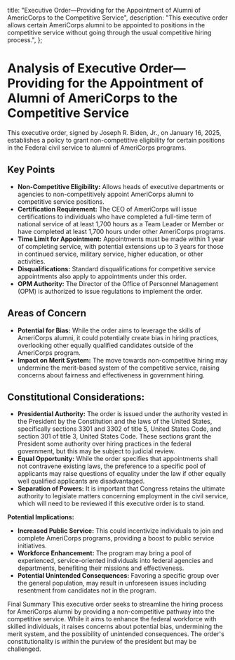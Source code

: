   title:
    "Executive Order—Providing for the Appointment of Alumni of AmericCorps to the Competitive Service",
  description:
    "This executive order allows certain AmeriCorps alumni to be appointed to positions in the competitive service without going through the usual competitive hiring process.",
};

# Analysis of Executive Order—Providing for the Appointment of Alumni of AmeriCorps to the Competitive Service

This executive order, signed by Joseph R. Biden, Jr., on January 16, 2025, establishes a policy to grant non-competitive eligibility for certain positions in the Federal civil service to alumni of AmeriCorps programs.

## Key Points

- **Non-Competitive Eligibility:** Allows heads of executive departments or agencies to non-competitively appoint AmeriCorps alumni to competitive service positions.
- **Certification Requirement:** The CEO of AmeriCorps will issue certifications to individuals who have completed a full-time term of national service of at least 1,700 hours as a Team Leader or Member or have completed at least 1,700 hours under other AmeriCorps programs.
- **Time Limit for Appointment:** Appointments must be made within 1 year of completing service, with potential extensions up to 3 years for those in continued service, military service, higher education, or other activities.
- **Disqualifications:** Standard disqualifications for competitive service appointments also apply to appointments under this order.
- **OPM Authority:** The Director of the Office of Personnel Management (OPM) is authorized to issue regulations to implement the order.

## Areas of Concern

- **Potential for Bias:** While the order aims to leverage the skills of AmeriCorps alumni, it could potentially create bias in hiring practices, overlooking other equally qualified candidates outside of the AmeriCorps program.
- **Impact on Merit System:** The move towards non-competitive hiring may undermine the merit-based system of the competitive service, raising concerns about fairness and effectiveness in government hiring.

## Constitutional Considerations:

- **Presidential Authority:** The order is issued under the authority vested in the President by the Constitution and the laws of the United States, specifically sections 3301 and 3302 of title 5, United States Code, and section 301 of title 3, United States Code. These sections grant the President some authority over hiring practices in the federal government, but this may be subject to judicial review.
- **Equal Opportunity:** While the order specifies that appointments shall not contravene existing laws, the preference to a specific pool of applicants may raise questions of equality under the law if other equally well qualified applicants are disadvantaged.
- **Separation of Powers:** It is important that Congress retains the ultimate authority to legislate matters concerning employment in the civil service, which will need to be reviewed if this executive order is to stand.

**Potential Implications:**

- **Increased Public Service:** This could incentivize individuals to join and complete AmeriCorps programs, providing a boost to public service initiatives.
- **Workforce Enhancement:** The program may bring a pool of experienced, service-oriented individuals into federal agencies and departments, benefiting their missions and effectiveness.
- **Potential Unintended Consequences:** Favoring a specific group over the general population, may result in unforeseen issues including resentment from candidates not in the program.

Final Summary
This executive order seeks to streamline the hiring process for AmeriCorps alumni by providing a non-competitive pathway into the competitive service. While it aims to enhance the federal workforce with skilled individuals, it raises concerns about potential bias, undermining the merit system, and the possibility of unintended consequences. The order's constitutionality is within the purview of the president but may be challenged.
